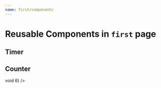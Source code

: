 ```yaml
---
name: first/components
---
```



# Reusable Components in `first` page


## Timer

<Playground>
  <Timer duration={30} />
</Playground>

## Counter

<Playground>
  <Counter 
    from={0}
    to={100}
    className=""
    interval={30}
    onEnd={() => void 6} />
</Playground>

<PropsTable of={Counter} />